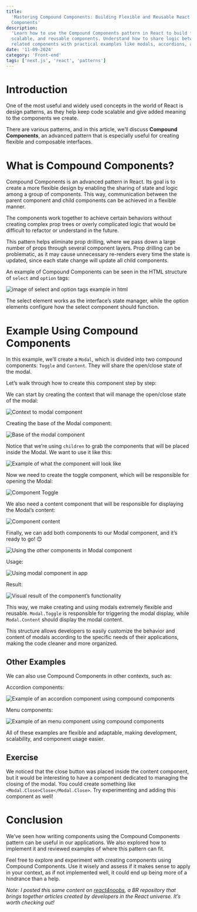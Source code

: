 ```yaml
---
title:
  'Mastering Compound Components: Building Flexible and Reusable React
  Components'
description:
  'Learn how to use the Compound Components pattern in React to build flexible,
  scalable, and reusable components. Understand how to share logic between
  related components with practical examples like modals, accordions, and menus.'
date: '11-09-2024'
category: 'Front-end'
tags: ['next.js', 'react', 'patterns']
---
```


# Introduction

One of the most useful and widely used concepts in the world of React is design
patterns, as they help keep code scalable and give added meaning to the
components we create.

There are various patterns, and in this article, we’ll discuss **Compound
Components**, an advanced pattern that is especially useful for creating
flexible and composable interfaces.

# What is Compound Components?

Compound Components is an advanced pattern in React. Its goal is to create a
more flexible design by enabling the sharing of state and logic among a group of
components. This way, communication between the parent component and child
components can be achieved in a flexible manner.

The components work together to achieve certain behaviors without creating
complex prop trees or overly complicated logic that would be difficult to
refactor or understand in the future.

This pattern helps eliminate prop drilling, where we pass down a large number of
props through several component layers. Prop drilling can be problematic, as it
may cause unnecessary re-renders every time the state is updated, since each
state change will update all child components.

An example of Compound Components can be seen in the HTML structure of `select`
and `option` tags:

![image of select and option tags example in html](https://dev-to-uploads.s3.amazonaws.com/uploads/articles/1yjykolwr98hxb2xwmf2.png)

The select element works as the interface’s state manager, while the option
elements configure how the select component should function.

# Example Using Compound Components

In this example, we’ll create a `Modal`, which is divided into two compound
components: `Toggle` and `Content`. They will share the open/close state of the
modal.

Let’s walk through how to create this component step by step:

We can start by creating the context that will manage the open/close state of
the modal:

![Context to modal component](https://dev-to-uploads.s3.amazonaws.com/uploads/articles/98nmutvnysllb2gtlvkk.png)

Creating the base of the Modal component:

![Base of the modal component](https://dev-to-uploads.s3.amazonaws.com/uploads/articles/rwgum0ljtz6amax6bv9u.png)

Notice that we’re using `children` to grab the components that will be placed
inside the Modal. We want to use it like this:

![Example of what the component will look like](https://dev-to-uploads.s3.amazonaws.com/uploads/articles/3pywyv641pt9eqkxk6vd.png)

Now we need to create the toggle component, which will be responsible for
opening the Modal:

![Component Toggle](https://dev-to-uploads.s3.amazonaws.com/uploads/articles/hihluw65x96i2ej5rewd.png)

We also need a content component that will be responsible for displaying the
Modal’s content:

![Component content](https://dev-to-uploads.s3.amazonaws.com/uploads/articles/zh70d75ovuabmk6wgzxl.png)

Finally, we can add both components to our Modal component, and it’s ready to
go! 😊

![Using the other components in Modal component](https://dev-to-uploads.s3.amazonaws.com/uploads/articles/pu4ll3u2len5asysjper.png)

Usage:

![Using modal component in app](https://dev-to-uploads.s3.amazonaws.com/uploads/articles/yxulwjh7h22g723a11ru.png)

Result:

![Visual result of the component’s functionality](https://dev-to-uploads.s3.amazonaws.com/uploads/articles/9j8d40ids8i8iifbdp5t.gif)

This way, we make creating and using modals extremely flexible and reusable.
`Modal.Toggle` is responsible for triggering the modal display, while
`Modal.Content` should display the modal content.

This structure allows developers to easily customize the behavior and content of
modals according to the specific needs of their applications, making the code
cleaner and more organized.

## Other Examples

We can also use Compound Components in other contexts, such as:

Accordion components:

![Example of an accordion component using compound components](https://dev-to-uploads.s3.amazonaws.com/uploads/articles/lxnk77ej4kj1d8ha3k4d.png)

Menu components:

![Example of an menu component using compound components](https://dev-to-uploads.s3.amazonaws.com/uploads/articles/g47w6mcvosew2alrhk5k.png)

All of these examples are flexible and adaptable, making development,
scalability, and component usage easier.

## Exercise

We noticed that the close button was placed inside the content component, but it
would be interesting to have a component dedicated to managing the closing of
the modal. You could create something like `<Modal.Close>Close</Modal.Close>`.
Try experimenting and adding this component as well!

# Conclusion

We’ve seen how writing components using the Compound Components pattern can be
useful in our applications. We also explored how to implement it and reviewed
examples of where this pattern can fit.

Feel free to explore and experiment with creating components using Compound
Components. Use it wisely and assess if it makes sense to apply in your context,
as if not implemented well, it could end up being more of a hindrance than a
help.

_Note: I posted this same content on
[react4noobs](https://github.com/he4rt/react4noobs), a BR repository that brings
together articles created by developers in the React universe. It’s worth
checking out!_
